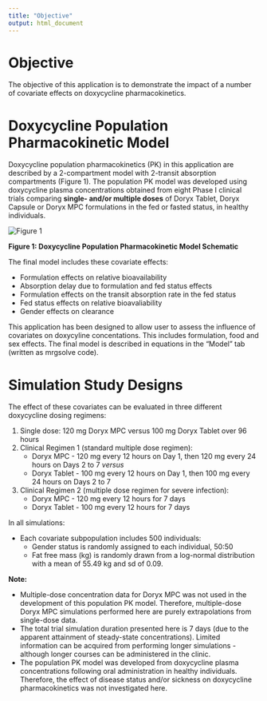 ```yaml
---
title: "Objective"
output: html_document
---
```


# Objective

The objective of this application is to demonstrate the impact of a number of covariate effects on doxycycline pharmacokinetics.

# Doxycycline Population Pharmacokinetic Model

Doxycycline population pharmacokinetics (PK) in this application are described by a 2-compartment model with 2-transit absorption compartments  (Figure 1).  The population PK model was developed using doxycycline plasma concentrations obtained from eight Phase I clinical trials comparing **single- and/or multiple doses** of Doryx Tablet, Doryx Capsule or Doryx MPC formulations in the fed or fasted status, in healthy individuals.

![][id]

**Figure 1: Doxycycline Population Pharmacokinetic Model Schematic**

The final model includes these covariate effects:

* Formulation effects on relative bioavailability
* Absorption delay due to formulation and fed status effects
* Formulation effects on the transit absorption rate in the fed status
* Fed status effects on relative bioavaliability
* Gender effects on clearance

This application has been designed to allow user to assess the influence of covariates on doxycyline concentations. This includes formulation, food and sex effects. The final model is described in equations in the "Model" tab (written as mrgsolve code).

# Simulation Study Designs

The effect of these covariates can be evaluated in three different doxycycline dosing regimens:

1.  Single dose: 120 mg Doryx MPC versus 100 mg Doryx Tablet over 96 hours
2.  Clinical Regimen 1 (standard multiple dose regimen):
    + Doryx MPC - 120 mg every 12 hours on Day 1, then 120 mg every 24 hours on Days 2 to 7 *versus*
    + Doryx Tablet - 100 mg every 12 hours on Day 1, then 100 mg every 24 hours on Days 2 to 7
3.  Clinical Regimen 2 (multiple dose regimen for severe infection):
    + Doryx MPC - 120 mg every 12 hours for 7 days
    + Doryx Tablet - 100 mg every 12 hours for 7 days

In all simulations:

* Each covariate subpopulation includes 500 individuals:
  + Gender status is randomly assigned to each individual, 50:50
  + Fat free mass (kg) is randomly drawn from a log-normal distribution with a mean of 55.49 kg and sd of 0.09.
  
**Note:**

* Multiple-dose concentration data for Doryx MPC was not used in the development of this population PK model.  Therefore, multiple-dose Doryx MPC simulations performed here are purely extrapolations from single-dose data.
* The total trial simulation duration presented here is 7 days (due to the apparent attainment of steady-state concentrations).  Limited information can be acquired from performing longer simulations - although longer courses can be administered in the clinic.
* The population PK model was developed from doxycycline plasma concentrations following oral administration in healthy individuals.  Therefore, the effect of disease status and/or sickness on doxycycline pharmacokinetics was not investigated here.

[id]: www/FinalPKmodelDoxy.png "Figure 1"
